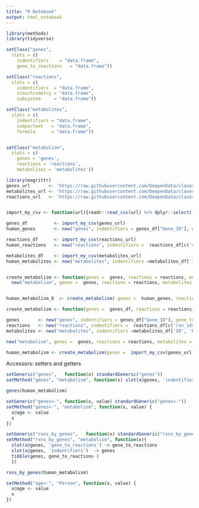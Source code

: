 ```yaml
---
title: "R Notebook"
output: html_notebook
---
```



```r
library(methods)
library(tidyverse)

setClass("genes", 
  slots = c(
    indentifiers    = "data.frame",
    gene_to_reactions   = "data.frame"))

setClass("reactions", 
  slots = c(
    indentifiers  = "data.frame", 
    stoichiometry = "data.frame", 
    subsystem     = "data.frame"))

setClass("metabolites", 
  slots = c(
    indentifiers = "data.frame", 
    compartemt   = "data.frame",
    formula      = "data.frame"))


setClass("metabolism", 
  slots = c(
    genes = 'genes', 
    reactions = 'reactions',
    metabolites = 'metabolites'))


```
```r
library(magrittr)
genes_url       <- 'https://raw.githubusercontent.com/DeepenData/clases/fb3e5b3f7c9aca0c13d7eebe217cde9fe6b087bf/04-filters-programacion-funcional-apply-map/recon3_genes_to_reactionIDs.csv'
metabolites_url <- 'https://raw.githubusercontent.com/DeepenData/clases/fb3e5b3f7c9aca0c13d7eebe217cde9fe6b087bf/04-filters-programacion-funcional-apply-map/recon3_metabolite_metadata.csv'
reactions_url   <- 'https://raw.githubusercontent.com/DeepenData/clases/fb3e5b3f7c9aca0c13d7eebe217cde9fe6b087bf/04-filters-programacion-funcional-apply-map/recon3_reactions_metadata.csv'


import_my_csv <- function(url){readr::read_csv(url) %>% dplyr::select(-matches("x1"))}

```

```r
genes_df          <- import_my_csv(genes_url) 
human_genes       <- new("genes", indentifiers = genes_df["Gene_ID"], gene_to_reactions = genes_df["Reactions"]) %>% glimpse

reactions_df      <- import_my_csv(reactions_url) 
human_reactions   <- new("reactions", indentifiers =  reactions_df[c('rxn_ids','rxn_names')], stoichiometry = reactions_df['reactions'], subsystem = reactions_df["rxn_subsystems"]) %>% glimpse

metabolites_df    <- import_my_csv(metabolites_url) 
human_metabolites <- new("metabolites", indentifiers =metabolites_df['ID', 'Name'], compartemt = metabolites_df['Compartment'], formula = metabolites_df['Formula'])    %>% glimpse


create_metabolism <- function(genes =  genes, reactions = reactions, metabolites = metabolites) {
  new("metabolism", genes =  genes, reactions = reactions, metabolites = metabolites) %>% glimpse}


human_metabolism_0  <- create_metabolism( genes =  human_genes, reactions = human_reactions, metabolites = human_metabolites)
```
```r
create_metabolism <- function(genes =  genes_df, reactions = reactions_df, metabolites = metabolites_df) {

genes       <- new("genes", indentifiers = genes_df["Gene_ID"], gene_to_reactions = genes_df["Reactions"])
reactions   <- new("reactions", indentifiers =  reactions_df[c('rxn_ids','rxn_names')], stoichiometry = reactions_df['reactions'], subsystem = reactions_df["rxn_subsystems"])
metabolites <- new("metabolites", indentifiers =metabolites_df['ID', 'Name'], compartemt = metabolites_df['Compartment'], formula = metabolites_df['Formula'])  

new("metabolism", genes =  genes, reactions = reactions, metabolites = metabolites) %>% glimpse}
```


```r
human_metabolism <- create_metabolism(genes =  import_my_csv(genes_url) , reactions = import_my_csv(reactions_url), metabolites = import_my_csv(metabolites_url))
```

Accessors:  setters and getters
```r
setGeneric("genes",   function(x) standardGeneric("genes"))
setMethod("genes", "metabolism", function(x) slot(x@genes, 'indentifiers')[[1]])

genes(human_metabolism)

setGeneric("genes<-", function(x, value) standardGeneric("genes<-"))
setMethod("genes<-", "metabolism", function(x, value) {
  x@age <- value
  x
})

```

```r
setGeneric("rxns_by_genes",   function(x) standardGeneric("rxns_by_genes"))
setMethod("rxns_by_genes", "metabolism", function(x){ 
  slot(x@genes, 'gene_to_reactions') -> gene_to_reactions
  slot(x@genes, 'indentifiers')  -> genes
  tibble(genes, gene_to_reactions )
  })
```


```r
rxns_by_genes(human_metabolism)
```


```r
setMethod("age<-", "Person", function(x, value) {
  x@age <- value
  x
})
```








